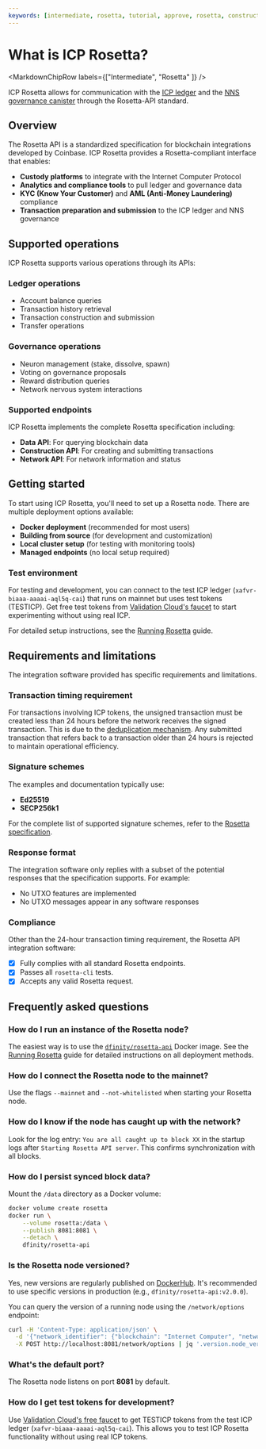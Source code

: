 ```yaml
---
keywords: [intermediate, rosetta, tutorial, approve, rosetta, construction api, staking api, voting api, rosetta voting, rosetta staking]
---
```



# What is ICP Rosetta?

<MarkdownChipRow labels={["Intermediate", "Rosetta" ]} />

ICP Rosetta allows for communication with the [ICP ledger](https://dashboard.internetcomputer.org/canister/ryjl3-tyaaa-aaaaa-aaaba-cai) and the [NNS governance canister](https://dashboard.internetcomputer.org/canister/rrkah-fqaaa-aaaaa-aaaaq-cai) through the Rosetta-API standard.

## Overview

The Rosetta API is a standardized specification for blockchain integrations developed by Coinbase. ICP Rosetta provides a Rosetta-compliant interface that enables:

- **Custody platforms** to integrate with the Internet Computer Protocol
- **Analytics and compliance tools** to pull ledger and governance data
- **KYC (Know Your Customer)** and **AML (Anti-Money Laundering)** compliance
- **Transaction preparation and submission** to the ICP ledger and NNS governance

## Supported operations

ICP Rosetta supports various operations through its APIs:

### Ledger operations
- Account balance queries
- Transaction history retrieval
- Transaction construction and submission
- Transfer operations

### Governance operations
- Neuron management (stake, dissolve, spawn)
- Voting on governance proposals
- Reward distribution queries
- Network nervous system interactions

### Supported endpoints

ICP Rosetta implements the complete Rosetta specification including:

- **Data API**: For querying blockchain data
- **Construction API**: For creating and submitting transactions
- **Network API**: For network information and status

## Getting started

To start using ICP Rosetta, you'll need to set up a Rosetta node. There are multiple deployment options available:

- **Docker deployment** (recommended for most users)
- **Building from source** (for development and customization)
- **Local cluster setup** (for testing with monitoring tools)
- **Managed endpoints** (no local setup required)

### Test environment

For testing and development, you can connect to the test ICP ledger (`xafvr-biaaa-aaaai-aql5q-cai`) that runs on mainnet but uses test tokens (TESTICP). Get free test tokens from [Validation Cloud's faucet](https://docs.validationcloud.io/v1/about/faucets) to start experimenting without using real ICP.

For detailed setup instructions, see the [Running Rosetta](/docs/defi/rosetta/icp_rosetta/running-rosetta) guide.

## Requirements and limitations

The integration software provided has specific requirements and limitations.

### Transaction timing requirement

For transactions involving ICP tokens, the unsigned transaction must be created less than 24 hours before the network receives the signed transaction. This is due to the [deduplication mechanism](https://github.com/dfinity/ICRC-1/blob/main/standards/ICRC-1/README.md#transaction_deduplication). Any submitted transaction that refers back to a transaction older than 24 hours is rejected to maintain operational efficiency.

### Signature schemes

The examples and documentation typically use:
- **Ed25519** 
- **SECP256k1**

For the complete list of supported signature schemes, refer to the [Rosetta specification](https://www.rosetta-api.org/docs/models/SignatureType.html#values).

### Response format

The integration software only replies with a subset of the potential responses that the specification supports. For example:
- No UTXO features are implemented
- No UTXO messages appear in any software responses

### Compliance

Other than the 24-hour transaction timing requirement, the Rosetta API integration software:
- [x] Fully complies with all standard Rosetta endpoints.
- [x] Passes all `rosetta-cli` tests.
- [x] Accepts any valid Rosetta request.

## Frequently asked questions

### How do I run an instance of the Rosetta node?

The easiest way is to use the [`dfinity/rosetta-api`](https://hub.docker.com/r/dfinity/rosetta-api/tags?page=1&ordering=last_updated) Docker image. See the [Running Rosetta](/docs/defi/rosetta/icp_rosetta/running-rosetta) guide for detailed instructions on all deployment methods.

### How do I connect the Rosetta node to the mainnet?

Use the flags `--mainnet` and `--not-whitelisted` when starting your Rosetta node.

### How do I know if the node has caught up with the network?

Look for the log entry: `You are all caught up to block XX` in the startup logs after `Starting Rosetta API server`. This confirms synchronization with all blocks.

### How do I persist synced block data?

Mount the `/data` directory as a Docker volume:

```bash
docker volume create rosetta
docker run \
    --volume rosetta:/data \
    --publish 8081:8081 \
    --detach \
    dfinity/rosetta-api
```

### Is the Rosetta node versioned?

Yes, new versions are regularly published on [DockerHub](https://hub.docker.com/r/dfinity/rosetta-api/tags). It's recommended to use specific versions in production (e.g., `dfinity/rosetta-api:v2.0.0`).

You can query the version of a running node using the `/network/options` endpoint:

```bash
curl -H 'Content-Type: application/json' \
  -d '{"network_identifier": {"blockchain": "Internet Computer", "network": "00000000000000020101"}}' \
  -X POST http://localhost:8081/network/options | jq '.version.node_version'
```

### What's the default port?

The Rosetta node listens on port **8081** by default.

### How do I get test tokens for development?

Use [Validation Cloud's free faucet](https://docs.validationcloud.io/v1/about/faucets) to get TESTICP tokens from the test ICP ledger (`xafvr-biaaa-aaaai-aql5q-cai`). This allows you to test ICP Rosetta functionality without using real ICP tokens.